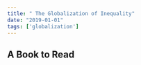 ---
title: " The Globalization of Inequality"
date: "2019-01-01"
tags: ['globalization']
---


## A Book to Read